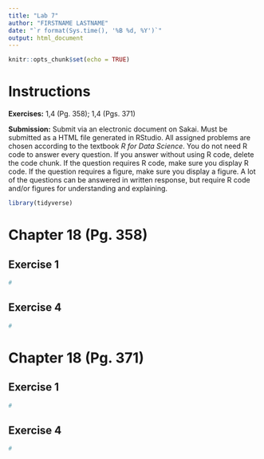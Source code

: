 ```yaml
---
title: "Lab 7"
author: "FIRSTNAME LASTNAME"
date: "`r format(Sys.time(), '%B %d, %Y')`"
output: html_document
---
```


```r
knitr::opts_chunk$set(echo = TRUE)
```

# Instructions

**Exercises:**  1,4 (Pg. 358); 1,4 (Pgs. 371)

**Submission:** Submit via an electronic document on Sakai. Must be submitted as a HTML file generated in RStudio. All assigned problems are chosen according to the textbook *R for Data Science*. You do not need R code to answer every question. If you answer without using R code, delete the code chunk. If the question requires R code, make sure you display R code. If the question requires a figure, make sure you display a figure. A lot of the questions can be answered in written response, but require R code and/or figures for understanding and explaining.

```r
library(tidyverse)
```


# Chapter 18 (Pg. 358)

##  Exercise 1
```r
#
```

##  Exercise 4
```r
#
```

# Chapter 18 (Pg. 371)

##  Exercise 1
```r
#
```

##  Exercise 4
```r
#
```
